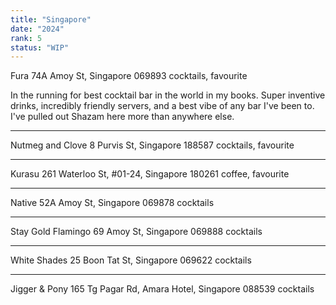 ```yaml
---
title: "Singapore"
date: "2024"
rank: 5
status: "WIP"
---
```


Fura
74A Amoy St, Singapore 069893
cocktails, favourite

In the running for best cocktail bar in the world in my books. Super inventive drinks, incredibly friendly servers, and a best vibe of any bar I've been to. I've pulled out Shazam here more than anywhere else.

---

Nutmeg and Clove
8 Purvis St, Singapore 188587
cocktails, favourite

---

Kurasu
261 Waterloo St, #01-24, Singapore 180261
coffee, favourite

---

Native
52A Amoy St, Singapore 069878
cocktails

---

Stay Gold Flamingo
69 Amoy St, Singapore 069888
cocktails

---

White Shades
25 Boon Tat St, Singapore 069622
cocktails

---

Jigger & Pony
165 Tg Pagar Rd, Amara Hotel, Singapore 088539
cocktails